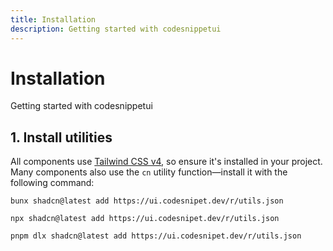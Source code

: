 ```yaml
---
title: Installation
description: Getting started with codesnippetui
---
```



# Installation

Getting started with codesnippetui

## 1. Install utilities

All components use [Tailwind CSS v4](https://tailwindcss.com/docs/installation/framework-guides/nextjs), so ensure it's installed in your project. Many components also use the `cn` utility function—install it with the following command:

<Tabs>
  <Tab label="bun" value="bun">
    <pre><code>bunx shadcn@latest add https://ui.codesnipet.dev/r/utils.json</code></pre>
  </Tab>
  <Tab label="npx" value="npx">
    <pre><code>npx shadcn@latest add https://ui.codesnipet.dev/r/utils.json</code></pre>
  </Tab>
  <Tab label="pnpm" value="pnpm">
    <pre><code>pnpm dlx shadcn@latest add https://ui.codesnipet.dev/r/utils.json</code></pre>
  </Tab>
</Tabs>